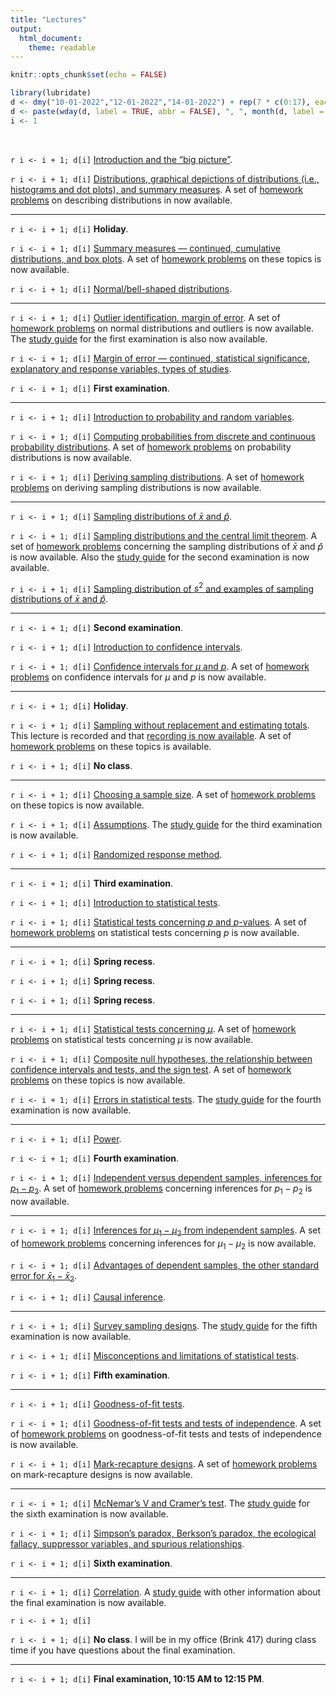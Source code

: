 ---
title: "Lectures"
output: 
  html_document: 
    theme: readable
---

```{r setup, include=FALSE}
knitr::opts_chunk$set(echo = FALSE)
```

```{r, message = FALSE}
library(lubridate)
d <- dmy("10-01-2022","12-01-2022","14-01-2022") + rep(7 * c(0:17), each = 3)
d <- paste(wday(d, label = TRUE, abbr = FALSE), ", ", month(d, label = TRUE), " ", day(d), ".", sep = "")
i <- 1
```

&nbsp;

`r i <- i + 1; d[i]` [Introduction and the "big picture"](lecture-01-12-2022.html).

`r i <- i + 1; d[i]` [Distributions, graphical depictions of distributions (i.e., histograms and dot plots), and summary measures](lecture-01-14-2022.html). A set of [homework problems](homework-01.html) on describing distributions in now available.

***

`r i <- i + 1; d[i]` **Holiday**.

`r i <- i + 1; d[i]` [Summary measures --- continued, cumulative distributions, and box plots](lecture-01-19-2022.html). A set of [homework problems](homework-02.html) on these topics is now available.

`r i <- i + 1; d[i]` [Normal/bell-shaped distributions](lecture-01-21-2022.html).
 
***

`r i <- i + 1; d[i]` [Outlier identification, margin of error](lecture-01-24-2022.html). A set of [homework problems](homework-03.html) on normal distributions and outliers is now available. The [study guide](e1-studyguide.html) for the first examination is also now available.

`r i <- i + 1; d[i]` [Margin of error --- continued, statistical significance, explanatory and response variables, types of studies](lecture-01-26-2022.html).

`r i <- i + 1; d[i]` **First examination**.
 
***

`r i <- i + 1; d[i]` [Introduction to probability and random variables](lecture-01-31-2022.html).

`r i <- i + 1; d[i]` [Computing probabilities from discrete and continuous probability distributions](lecture-02-02-2022.html). A set of [homework problems](homework-04.html) on probability distributions is now available.

`r i <- i + 1; d[i]` [Deriving sampling distributions](lecture-02-04-2022.html). A set of [homework problems](homework-05.html) on deriving sampling distributions is now available.
 
***

`r i <- i + 1; d[i]` [Sampling distributions of $\bar{x}$ and $\hat{p}$](lecture-02-07-2022.html).

`r i <- i + 1; d[i]` [Sampling distributions and the central limit theorem](lecture-02-09-2022.html). A set of [homework problems](homework-06.html) concerning the sampling distributions of $\bar{x}$ and $\hat{p}$ is now available. Also the [study guide](e2-studyguide.html) for the second examination is now available.

`r i <- i + 1; d[i]` [Sampling distribution of $s^2$ and examples of sampling distributions of $\bar{x}$ and $\hat{p}$](lecture-02-11-2022.html).
 
***

`r i <- i + 1; d[i]` **Second examination**.

`r i <- i + 1; d[i]` [Introduction to confidence intervals](lecture-02-16-2022.html). 

`r i <- i + 1; d[i]` [Confidence intervals for $\mu$ and $p$](lecture-02-18-2022.html). A set of [homework problems](homework-07.html) on confidence intervals for $\mu$ and $p$ is now available. 
 
***

`r i <- i + 1; d[i]` **Holiday**.

`r i <- i + 1; d[i]` [Sampling without replacement and estimating totals](lecture-02-23-2022.html). This lecture is recorded and that [recording is now available](https://vandalsuidaho-my.sharepoint.com/:v:/g/personal/trjohns_uidaho_edu/EROpH2Afal5Bo2686EUhavQBH8XgTLeBHAvmKgzUqu8Obw?e=LAGW0m). A set of [homework problems](homework-08.html) on these topics is available.

`r i <- i + 1; d[i]` **No class**.
 
***

`r i <- i + 1; d[i]` [Choosing a sample size](lecture-02-28-2022.html). A set of [homework problems](homework-09.html) on these topics is now available.

`r i <- i + 1; d[i]` [Assumptions](lecture-03-02-2022.html). The [study guide](e3-studyguide.html) for the third examination is now available.

`r i <- i + 1; d[i]` [Randomized response method](lecture-03-04-2022.html).
 
***

`r i <- i + 1; d[i]` **Third examination**.

`r i <- i + 1; d[i]` [Introduction to statistical tests](lecture-03-09-2022.html).

`r i <- i + 1; d[i]` [Statistical tests concerning $p$ and $p$-values](lecture-03-11-2022.html). A set of [homework problems](homework-10.html) on statistical tests concerning $p$ is now available.
 
***

`r i <- i + 1; d[i]` **Spring recess**.

`r i <- i + 1; d[i]` **Spring recess**.

`r i <- i + 1; d[i]` **Spring recess**.
 
***

`r i <- i + 1; d[i]` [Statistical tests concerning $\mu$](lecture-03-21-2022.html). A set of [homework problems](homework-11.html) on statistical tests concerning $\mu$ is now available. 

`r i <- i + 1; d[i]` [Composite null hypotheses, the relationship between confidence intervals and tests, and the sign test](lecture-03-23-2022.html). A set of [homework problems](homework-12.html) on these topics is now available.

`r i <- i + 1; d[i]` [Errors in statistical tests](lecture-03-25-2022.html). The [study guide](e4-studyguide.html) for the fourth examination is now available. 
 
***

`r i <- i + 1; d[i]` [Power](lecture-03-28-2022.html).

`r i <- i + 1; d[i]` **Fourth examination**.

`r i <- i + 1; d[i]` [Independent versus dependent samples, inferences for $p_1-p_2$](lecture-04-01-2022.html). A set of [homework problems](homework-13.html) concerning inferences for $p_1 - p_2$ is now available. 
 
***

`r i <- i + 1; d[i]` [Inferences for $\mu_1-\mu_2$ from independent samples](lecture-04-04-2022.html). A set of [homework problems](homework-14.html) concerning inferences for $\mu_1 - \mu_2$ is now available.  

`r i <- i + 1; d[i]` [Advantages of dependent samples, the other standard error for $\bar{x}_1 - \bar{x}_2$](lecture-04-06-2022.html).
 
`r i <- i + 1; d[i]` [Causal inference](lecture-04-08-2022.html).
 
***

`r i <- i + 1; d[i]` [Survey sampling designs](lecture-04-11-2022.html). The [study guide](e5-studyguide.html) for the fifth examination is now available.

`r i <- i + 1; d[i]` [Misconceptions and limitations of statistical tests](lecture-04-13-2022.html). 

`r i <- i + 1; d[i]` **Fifth examination**.
 
***

`r i <- i + 1; d[i]` [Goodness-of-fit tests](lecture-04-18-2022.html).

`r i <- i + 1; d[i]` [Goodness-of-fit tests and tests of independence](lecture-04-20-2022.html). A set of [homework problems](homework-15.html) on goodness-of-fit tests and tests of independence is now available.

`r i <- i + 1; d[i]` [Mark-recapture designs](lecture-04-22-2022.html). A set of [homework problems](homework-16.html) on mark-recapture designs is now available.
 
***

`r i <- i + 1; d[i]` [McNemar's V and Cramer's test](lecture-04-25-2022.html). The [study guide](e6-studyguide.html) for the sixth examination is now available.

`r i <- i + 1; d[i]` [Simpson's paradox, Berkson's paradox, the ecological fallacy, suppressor variables, and spurious relationships](lecture-04-27-2022.html).

`r i <- i + 1; d[i]` **Sixth examination**.
 
***

`r i <- i + 1; d[i]` [Correlation](lecture-05-02-2022.html). A [study guide](findal-studyguide.html) with other information about the final examination is now available.

`r i <- i + 1; d[i]` 

`r i <- i + 1; d[i]` **No class**. I will be in my office (Brink 417) during class time if you have questions about the final examination. 

***

`r i <- i + 1; d[i]` **Final examination, 10:15 AM to 12:15 PM**.



